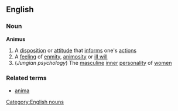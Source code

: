==English==
===Noun===
'''Animus'''
#A [[disposition]] or [[attitude]] that [[inform]]s one's [[actions]]
#A [[feeling]] of [[enmity]], [[animosity]] or [[ill will]]
#(''Jungian psychology'') The [[masculine]] [[inner]] [[personality]] of [[women]]
===Related terms===
*[[anima]]
[[Category:English nouns]]